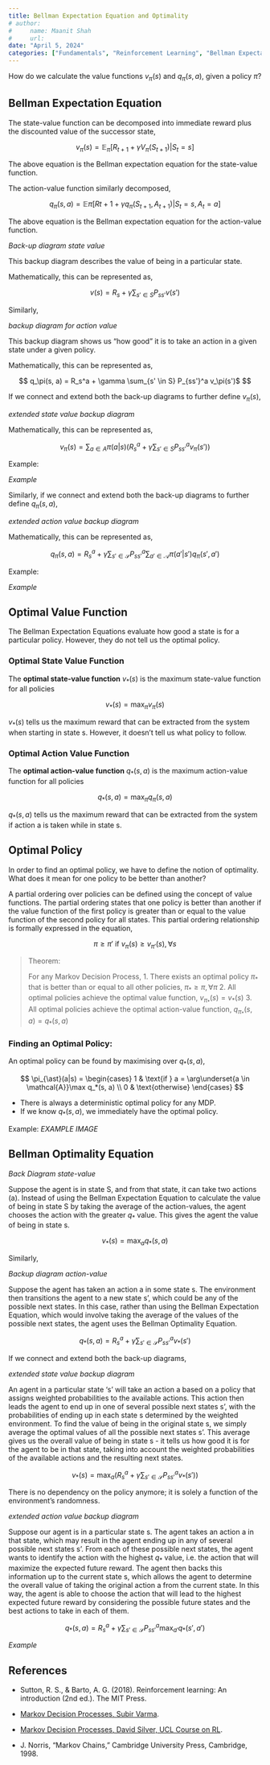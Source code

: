```yaml
---
title: Bellman Expectation Equation and Optimality
# author:
#     name: Maanit Shah
#     url: 
date: "April 5, 2024"
categories: ["Fundamentals", "Reinforcement Learning", "Bellman Expectation Equation", "Optimality", "Mathematics"]
---
```


How do we calculate the value functions $v_\pi (s)$ and $q_\pi (s,a)$, given a policy $\pi$?

## Bellman Expectation Equation

The state-value function can be decomposed into immediate reward plus the discounted value of the successor state,

$$ v_\pi(s) = \mathbb{E}_\pi [R_{t+1} + \gamma V_\pi(S_{t+1}) | S_t = s] $$

The above equation is the Bellman expectation equation for the state-value function.

The action-value function similarly decomposed,

$$ q_\pi(s, a) = \mathbb{E}\pi [R{t+1} + \gamma q_{\pi}(S_{t+1}, A_{t+1}) | S_t = s, A_t = a] $$

The above equation is the Bellman expectation equation for the action-value function.



_Back-up diagram state value_

This backup diagram describes the value of being in a particular state. 

Mathematically, this can be represented as,

$$ v(s) = R_s + \gamma \sum_{s' \in S} P_{ss'} v(s') $$

Similarly,

_backup diagram for action value_

This backup diagram shows us "how good" it is to take an action in a given state under a given policy.

Mathematically, this can be represented as,

$$ q_\pi(s, a) = R_s^a + \gamma \sum_{s' \in S} P_{ss'}^a v_\pi(s')$ $$

If we connect and extend both the back-up diagrams to further define $v_\pi (s)$,

_extended state value backup diagram_

Mathematically, this can be represented as,

$$ v_\pi(s) = \sum_{a \in A} \pi(a|s) \left(R_s^a + \gamma \sum_{s' \in S} P_{ss'}^a v_\pi(s')\right) $$

Example:

_Example_

Similarly, if we connect and extend both the back-up diagrams to further define $q_\pi (s, a)$,

_extended action value backup diagram_

Mathematically, this can be represented as,

$$ q_{\pi}(s, a) = R_s^a + \gamma \sum_{s' \in \mathcal{S}} P_{ss'}^a \sum_{a' \in \mathcal{A}} \pi(a'|s') q_{\pi}(s', a') $$

Example:

_Example_

## Optimal Value Function

The Bellman Expectation Equations evaluate how good a state is for a particular policy. However, they do not tell us the optimal policy.

### Optimal State Value Function
The **optimal state-value function** $v_{*} (s)$  is the maximum state-value function for all policies

$$ v_{*}(s) = \mathop{\max}_\pi v_\pi(s) $$

$v_{*} (s)$ tells us the maximum reward that can be extracted from the system when starting in state s. However, it doesn't tell us what policy to follow.

### Optimal Action Value Function

The **optimal action-value function**  $q_{*} (s, a)$ is the maximum action-value function for all policies

$$ q_{*}(s, a) = \mathop{\max}_\pi q_\pi(s, a) $$

$q_{*} (s, a)$ tells us the maximum reward that can be extracted from the system if action a is taken while in state s.

## Optimal Policy

In order to find an optimal policy, we have to define the notion of optimality. What does it mean for one policy to be better than another?

A partial ordering over policies can be defined using the concept of value functions. The partial ordering states that one policy is better than another if the value function of the first policy is greater than or equal to the value function of the second policy for all states. This partial ordering relationship is formally expressed in the equation,

$$ \pi \geq \pi' \text{ if } v_\pi(s) \geq v_{\pi'}(s), \forall s $$

> Theorem:
> 
> For any Markov Decision Process,
> 1. There exists an optimal policy $\pi_{\ast}$ that is better than or equal to all other policies, $\pi_{\ast} \geq \pi, \forall \pi$
> 2. All optimal policies achieve the optimal value function, $v_{\pi_{\ast}}(s) = v_{\ast}(s)$
> 3. All optimal policies achieve the optimal action-value function, $q_{\pi_{\ast}}(s, a) = q_{\ast}(s, a)$

### Finding an Optimal Policy:

An optimal policy can be found by maximising over $q_{\ast}(s, a)$,

$$ \pi_{\ast}(a|s) = \begin{cases}
1 & \text{if } a = \arg\underset{a \in \mathcal{A}}\max q_*(s, a) \\
0 & \text{otherwise}
\end{cases} $$

- There is always a deterministic optimal policy for any MDP.
- If we know $q_{\ast}(s,a )$, we immediately have the optimal policy.

Example:
_EXAMPLE IMAGE_

## Bellman Optimality Equation

_Back Diagram state-value_

Suppose the agent is in state S, and from that state, it can take two actions (a). Instead of using the Bellman Expectation Equation to calculate the value of being in state S by taking the average of the action-values, the agent chooses the action with the greater $q_{\ast}$ value. This gives the agent the value of being in state s.

$$ v_{\ast}(s) = \mathop{\max}_a q_{\ast}(s, a) $$

Similarly,

_Backup diagram action-value_

Suppose the agent has taken an action a in some state s. The environment then transitions the agent to a new state s', which could be any of the possible next states. In this case, rather than using the Bellman Expectation Equation, which would involve taking the average of the values of the possible next states, the agent uses the Bellman Optimality Equation.

$$ q_{\ast}(s, a) = R_s^a + \gamma \sum_{s' \in \mathcal{S}} P_{ss'}^a v_{\ast}(s') $$

If we connect and extend both the back-up diagrams,

_extended state value backup diagram_

An agent in a particular state 's' will take an action a based on a policy that assigns weighted probabilities to the available actions. This action then leads the agent to end up in one of several possible next states s', with the probabilities of ending up in each state s determined by the weighted environment. To find the value of being in the original state s, we simply average the optimal values of all the possible next states s'. This average gives us the overall value of being in state s - it tells us how good it is for the agent to be in that state, taking into account the weighted probabilities of the available actions and the resulting next states.

$$ v_{\ast}(s) = \mathop{\max}_a (R_s^a + \gamma \sum_{s' \in \mathcal{S}} P_{ss'}^a v_{\ast}(s')) $$

There is no dependency on the policy anymore; it is solely a function of the environment's randomness.

_extended action value backup diagram_

Suppose our agent is in a particular state s. The agent takes an action a in that state, which may result in the agent ending up in any of several possible next states s'. From each of these possible next states, the agent wants to identify the action with the highest $q_{\ast}$ value, i.e. the action that will maximize the expected future reward. The agent then backs this information up to the current state s, which allows the agent to determine the overall value of taking the original action a from the current state. In this way, the agent is able to choose the action that will lead to the highest expected future reward by considering the possible future states and the best actions to take in each of them.

$$ q_{\ast}(s, a) = R_s^a + \gamma \sum_{s' \in \mathcal{S}} P_{ss'}^a \mathop{\max}_{a'}q_{\ast}(s', a') $$

_Example_

## References
- Sutton, R. S., & Barto, A. G. (2018). Reinforcement learning: An introduction (2nd ed.). The MIT Press.

- [Markov Decision Processes, Subir Varma](https://subirvarma.github.io/GeneralCognitics/Course2/Lecture2_MDPs.pdf).

- [Markov Decision Processes, David Silver, UCL Course on RL](https://www.davidsilver.uk/wp-content/uploads/2020/03/MDP.pdf).

- J. Norris, “Markov Chains,” Cambridge University Press, Cambridge, 1998.